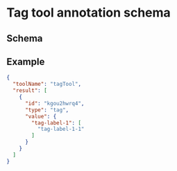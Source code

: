 

# Tag tool annotation schema

## Schema

<JsonSchemaTable schema={jsonschema} />

## Example

```json
{
  "toolName": "tagTool",
  "result": [
    {
      "id": "kgou2hwrq4",
      "type": "tag",
      "value": {
        "tag-label-1": [
          "tag-label-1-1"
        ]
      }
    }
  ]
}
```